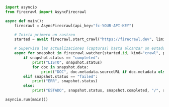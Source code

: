 ```python Python
import asyncio
from firecrawl import AsyncFirecrawl

async def main():
    firecrawl = AsyncFirecrawl(api_key="fc-YOUR-API-KEY")

    # Inicia primero un rastreo
    started = await firecrawl.start_crawl("https://firecrawl.dev", limit=5)

    # Supervisa las actualizaciones (capturas) hasta alcanzar un estado final
    async for snapshot in firecrawl.watcher(started.id, kind="crawl", poll_interval=2, timeout=120):
        if snapshot.status == "completed":
            print("LISTO", snapshot.status)
            for doc in snapshot.data:
                print("DOC", doc.metadata.sourceURL if doc.metadata else None)
        elif snapshot.status == "failed":
            print("ERR", snapshot.status)
        else:
            print("ESTADO", snapshot.status, snapshot.completed, "/", snapshot.total)

asyncio.run(main())
```
